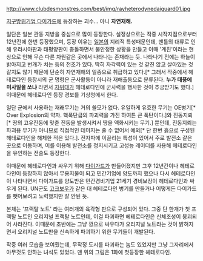 http://www.clubdesmonstres.com/best/img/rayheterodynedaiguard01.jpg

[[지구방위기업 다이가드]]에 등장하는 괴수... 아니 '''자연재해.'''

일단은 일본 관동 지방을 중심으로 많이 등장한다. 설정상으로는 작중 시작지점으로부터 12년전에 한번 등장했으며, 등장 이유는 [[일본]]의 지리적 특성때문인데, 맨틀의 대류로 인해 유라시아판과 태평양판이 충돌하면서 불안정한 상황을 만들고 이때 '계진'이라는 현상으로 인해 무슨 다른 차원같은 곳에서 나타나는 존재라는 듯. 나타나기 전에는 하늘이 밝아지고 번개가 치는 등의 전조가 있다. 딱히 자각력이 있는 것 같진 않고 살아있는 것 같지도 않기 때문에 단순히 자연재해의 일종으로 취급하고 있다.[* 그래서 작중에서 헤테로다인 등장시의 군 명령은 군사활동이 아니라 재해출동으로 분류된다. '''누가 태풍에 미사일을 쏘냐''' 라면서 [[자위대]]가 헤테로다인에 군사력을 행사한 것이 추궁받기도 했다.] 이때문에 헤테로다인 등장 경보를 기상청에서 한다.

일단 군에서 사용하는 재래무기는 거의 쓸모가 없다. 유일하게 유효한 무기는 OE병기[* Over Explosion의 약자. 핵폭단급의 파괴력을 가진 하여튼 큰 폭탄이다.]와 진동지뢰[* 땅의 고유진동에 맞춘 진동을 발생시켜서 땅을 액화시키는 무기.] 뿐인데, 진동지뢰는 파괴용 무기가 아니므로 직접적인 데미지는 줄 수 없어서 예외[* 단 한번 흙으로 구성된 헤테로다인을 해체한 적은 있다.]. 전자파에 이끌리는 특성이 있어서 주로 발전소 같은 곳으로 이동하며, 이를 이용해 발전소를 정지시키고 고성능 레이더를 사용해 헤테로다인을 유인하는 전술도 등장한다.

이때문에 헤테로다인과 싸우기 위해 [[다이가드]]가 만들어졌지만 그후 12년간이나 헤테로다인이 등장하지 않아서 무용지물이 되고 민간기업에 양도까지 했으나 다시 헤테로다인이 나타나면서 다이가드를 양도받은 민간경비기업 21세기 경비보장이 헤테로다인과 싸우게 된다. UN군도 [[고크보우가]] 같은 대 헤테로다인 병기를 만들거나 어떻게든 다이가드를 뺏어보려고 노력했지만 잘 안된 듯.

본체는 '프랙탈 노트' 라는 여러개의 육각형 판으로 구성되어 있다. 그중 단 한개가 첫 프랙탈 노트인 오리지널 프랙탈 노트인데, 이걸 파괴하면 헤테로다인은 신체조성이 붕괴되어 사라진다. 이때문에 초반에는 그냥 깡으로 싸우다가 오리지널 노트라는 것이 밝혀지면서 오리지널 노트만을 신속하게 파괴하기 위한 무기들이 개발된다.

작중 여러 모습을 보여줬는데, 무작정 도시를 파괴하는 놈도 있었지만 그냥 그자리에서 아무것도 안하는 녀석도 있었다. 맨 위의 그림은 1화에 첫등장한 헤테로다인.
